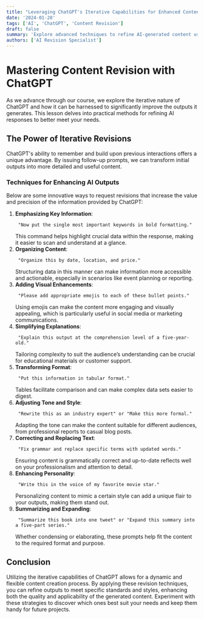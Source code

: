 ```yaml
---
title: "Leveraging ChatGPT's Iterative Capabilities for Enhanced Content Revisions"
date: '2024-01-28'
tags: ['AI', 'ChatGPT', 'Content Revision']
draft: false
summary: 'Explore advanced techniques to refine AI-generated content using ChatGPT’s iterative capabilities, from adding formatting to enhancing comprehension and more.'
authors: ['AI Revision Specialist']
---
```


# Mastering Content Revision with ChatGPT

As we advance through our course, we explore the iterative nature of ChatGPT and how it can be harnessed to significantly improve the outputs it generates. This lesson delves into practical methods for refining AI responses to better meet your needs.

## The Power of Iterative Revisions

ChatGPT's ability to remember and build upon previous interactions offers a unique advantage. By issuing follow-up prompts, we can transform initial outputs into more detailed and useful content.

### Techniques for Enhancing AI Outputs

Below are some innovative ways to request revisions that increase the value and precision of the information provided by ChatGPT:

1. **Emphasizing Key Information**:
   ```plaintext
    "Now put the single most important keywords in bold formatting."
   ```
   This command helps highlight crucial data within the response, making it easier to scan and understand at a glance.
2. **Organizing Content**:
   ```plaintext
    "Organize this by date, location, and price."
   ```
   Structuring data in this manner can make information more accessible and actionable, especially in scenarios like event planning or reporting.
3. **Adding Visual Enhancements**:
   ```plaintext
    "Please add appropriate emojis to each of these bullet points."
   ```
   Using emojis can make the content more engaging and visually appealing, which is particularly useful in social media or marketing communications.
4. **Simplifying Explanations**:
   ```plaintext
    "Explain this output at the comprehension level of a five-year-old."
   ```
   Tailoring complexity to suit the audience’s understanding can be crucial for educational materials or customer support.
5. **Transforming Format**:
   ```plaintext
    "Put this information in tabular format."
   ```
   Tables facilitate comparison and can make complex data sets easier to digest.
6. **Adjusting Tone and Style**:
   ```plaintext
    "Rewrite this as an industry expert" or "Make this more formal."
   ```
   Adapting the tone can make the content suitable for different audiences, from professional reports to casual blog posts.
7. **Correcting and Replacing Text**:
   ```plaintext
    "Fix grammar and replace specific terms with updated words."
   ```
   Ensuring content is grammatically correct and up-to-date reflects well on your professionalism and attention to detail.
8. **Enhancing Personality**:
   ```plaintext
    "Write this in the voice of my favorite movie star."
   ```
   Personalizing content to mimic a certain style can add a unique flair to your outputs, making them stand out.
9. **Summarizing and Expanding**:
   ```plaintext
    "Summarize this book into one tweet" or "Expand this summary into a five-part series."
   ```
   Whether condensing or elaborating, these prompts help fit the content to the required format and purpose.

## Conclusion

Utilizing the iterative capabilities of ChatGPT allows for a dynamic and flexible content creation process. By applying these revision techniques, you can refine outputs to meet specific standards and styles, enhancing both the quality and applicability of the generated content. Experiment with these strategies to discover which ones best suit your needs and keep them handy for future projects.
